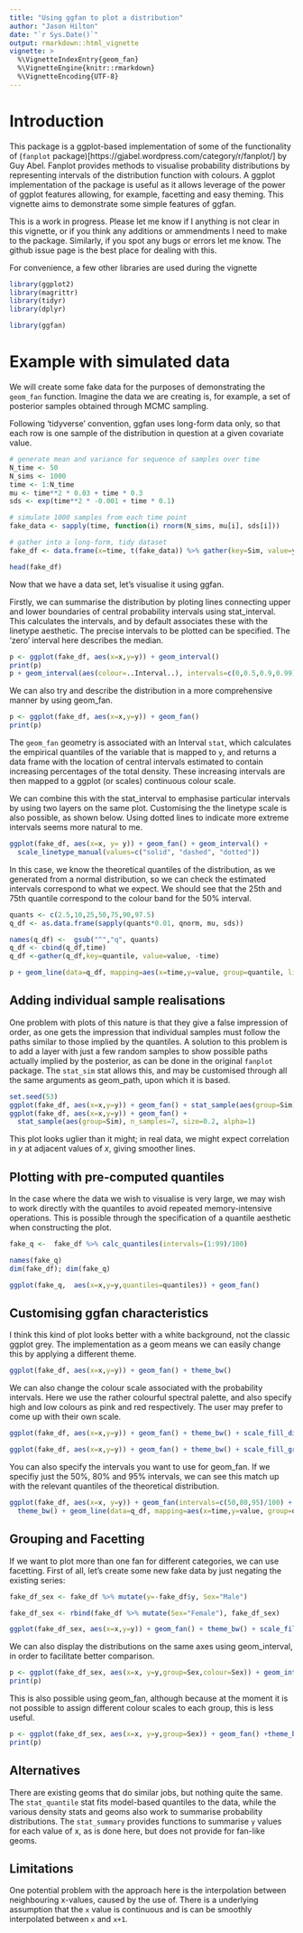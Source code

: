 ---
title: "Using ggfan to plot a distribution"
author: "Jason Hilton"
date: "`r Sys.Date()`"
output: rmarkdown::html_vignette
vignette: >
  %\VignetteIndexEntry{geom_fan}
  %\VignetteEngine{knitr::rmarkdown}
  %\VignetteEncoding{UTF-8}
---

# Introduction
This package is a ggplot-based implementation of some of the functionality of (`fanplot` package)[https://gjabel.wordpress.com/category/r/fanplot/] by Guy Abel. Fanplot provides methods to visualise probability distributions by representing intervals of the distribution function with colours.  A ggplot implementation of the package is useful as it allows leverage of the power of ggplot features allowing, for example, facetting and easy theming. This vignette aims to demonstrate some simple features of ggfan.


This is a work in progress. Please let me know if I anything is not clear in this vignette, or if you think any additions or ammendments I need to make to the package. Similarly, if you spot any bugs or errors let me know. The github issue page is the best place for dealing with this. 


For convenience, a few other libraries are used during the vignette
```{r load_libraries}
library(ggplot2)
library(magrittr)
library(tidyr)
library(dplyr)

library(ggfan)

```

# Example with simulated data
We will create some fake data for the purposes of demonstrating the `geom_fan` function.
Imagine the data we are creating is, for example, a set of posterior samples obtained through MCMC sampling.

Following 'tidyverse' convention, ggfan uses long-form data only, so that each row is one sample of the distribution in question at a given covariate value.

```{r simulate_data}
# generate mean and variance for sequence of samples over time
N_time <- 50
N_sims <- 1000 
time <- 1:N_time
mu <- time**2 * 0.03 + time * 0.3
sds <- exp(time**2 * -0.001 + time * 0.1)

# simulate 1000 samples from each time point
fake_data <- sapply(time, function(i) rnorm(N_sims, mu[i], sds[i]))

# gather into a long-form, tidy dataset
fake_df <- data.frame(x=time, t(fake_data)) %>% gather(key=Sim, value=y, -x)

head(fake_df)

```

Now that we have a data set, let's visualise it using ggfan.

Firstly, we can summarise the distribution by ploting lines connecting upper and lower boundaries of central probability intervals using stat_interval. This calculates the intervals, and by default associates these with the linetype aesthetic. The precise intervals to be plotted can be specified. The 'zero' interval here describes the median.

```{r plot_stat_interval}
p <- ggplot(fake_df, aes(x=x,y=y)) + geom_interval()
print(p)
p + geom_interval(aes(colour=..Interval..), intervals=c(0,0.5,0.9,0.99))
```

We can also try and describe the distribution in a more comprehensive manner by using geom_fan.

```{r plot_geom_fan}

p <- ggplot(fake_df, aes(x=x,y=y)) + geom_fan()
print(p)
```

The `geom_fan` geometry is associated with an Interval `stat`, which calculates the empirical quantiles of the variable that is mapped to `y`, and returns a data frame with the location of central intervals estimated to contain increasing percentages of the total density. These increasing intervals are then mapped to a ggplot (or scales) continuous colour scale.

We can combine this with the stat_interval to emphasise particular intervals by using two layers on the same plot. Customising the the linetype scale is also possible, as shown below. Using dotted lines to indicate more extreme intervals seems more natural to me.

```{r both_layers}
ggplot(fake_df, aes(x=x, y= y)) + geom_fan() + geom_interval() + 
  scale_linetype_manual(values=c("solid", "dashed", "dotted"))

```



In this case, we know the theoretical quantiles of the distribution, as we generated from a normal distribution, so we can check the estimated intervals correspond to what we expect. We should see that the 25th and 75th quantile correspond to the colour band for the 50% interval.

```{r check_theoretical}
quants <- c(2.5,10,25,50,75,90,97.5) 
q_df <- as.data.frame(sapply(quants*0.01, qnorm, mu, sds))

names(q_df) <-  gsub("^","q", quants)
q_df <- cbind(q_df,time)
q_df <-gather(q_df,key=quantile, value=value, -time)

p + geom_line(data=q_df, mapping=aes(x=time,y=value, group=quantile, linetype=quantile))

```

## Adding individual sample realisations
One problem with plots of this nature is that they give a false impression of order, as one gets the impression that individual samples must follow the paths similar to those implied by the quantiles. A solution to this problem is to add a layer with just a few random samples to show possible paths actually implied by the posterior, as can be done in the original `fanplot` package. The `stat_sim` stat allows this, and may be customised through all the same arguments as geom_path, upon which it is based.

```{r stat_sample}
set.seed(53)
ggplot(fake_df, aes(x=x,y=y)) + geom_fan() + stat_sample(aes(group=Sim))
ggplot(fake_df, aes(x=x,y=y)) + geom_fan() + 
  stat_sample(aes(group=Sim), n_samples=7, size=0.2, alpha=1)

```
This plot looks uglier than it might; in real data, we might expect correlation in $y$ at adjacent values of $x$, giving smoother lines.

## Plotting with pre-computed quantiles
In the case where the data we wish to visualise is very large, we may wish to work directly with the quantiles to avoid repeated memory-intensive operations. This is possible through the specification of a quantile aesthetic when constructing the plot.

```{r quantiles_direct}

fake_q <-  fake_df %>% calc_quantiles(intervals=(1:99)/100) 

names(fake_q)
dim(fake_df); dim(fake_q)

ggplot(fake_q,  aes(x=x,y=y,quantiles=quantiles)) + geom_fan()


```


## Customising ggfan characteristics

I think this kind of plot looks better with a white background, not the classic ggplot grey. The implementation as a geom means we can easily change this by applying a different theme.

```{r plot_geom_fan_bw}

ggplot(fake_df, aes(x=x,y=y)) + geom_fan() + theme_bw()

```


We can also change the colour scale associated with the probability intervals. Here we use the rather colourful spectral palette, and also specify high and low colours as pink and red respectively. The user may prefer to come up with their own scale.

```{r spectral}
ggplot(fake_df, aes(x=x,y=y)) + geom_fan() + theme_bw() + scale_fill_distiller(palette="Spectral")

ggplot(fake_df, aes(x=x,y=y)) + geom_fan() + theme_bw() + scale_fill_gradient(low="red", high="pink")

```


You can also specify the intervals you want to use for geom_fan. If we specifiy just the 50%, 80% and 95% intervals, we can see this match up with the relevant quantiles of the theoretical distribution.

```{r probs}

ggplot(fake_df, aes(x=x, y=y)) + geom_fan(intervals=c(50,80,95)/100) +
  theme_bw() + geom_line(data=q_df, mapping=aes(x=time,y=value, group=quantile, linetype=quantile))

```

## Grouping and Facetting

If we want to plot more than one fan for different categories, we can use facetting. First of all, let's create some new fake data by just negating the existing series:

```{r facet}

fake_df_sex <- fake_df %>% mutate(y=-fake_df$y, Sex="Male")

fake_df_sex <- rbind(fake_df %>% mutate(Sex="Female"), fake_df_sex)

ggplot(fake_df_sex, aes(x=x,y=y)) + geom_fan() + theme_bw() + scale_fill_gradientn(colours = terrain.colors(10)) + facet_wrap(~Sex)

```

We can also display the distributions on the same axes using geom_interval, in order to facilitate better comparison. 

```{r stat_interval_group}

p <- ggplot(fake_df_sex, aes(x=x, y=y,group=Sex,colour=Sex)) + geom_interval() + theme_bw()
print(p)
```

This is also possible using geom_fan, although because at the moment it is not possible to assign different colour scales to each group, this is less useful.

```{r geom_fan_group}

p <- ggplot(fake_df_sex, aes(x=x, y=y,group=Sex)) + geom_fan() +theme_bw()
print(p)

```

## Alternatives

There are existing geoms that do similar jobs, but nothing quite the same. The `stat_quantile` stat fits model-based quantiles to the data, while the various density stats and geoms also work to summarise probability distributions. The `stat_summary` provides functions to summarise `y` values for each value of x, as is done here, but does not provide for fan-like geoms.

## Limitations
One potential problem with the approach here is the interpolation between neighbouring x-values, caused by the use of. There is a underlying assumption that the `x` value is continuous and is can be smoothly interpolated between `x` and `x+1`.









